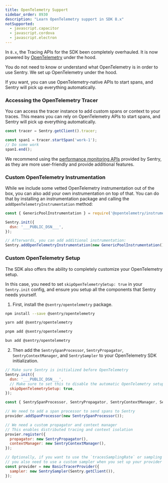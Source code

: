 ```yaml
---
title: OpenTelemetry Support
sidebar_order: 8930
description: "Learn OpenTelemetry support in SDK 8.x"
notSupported:
  - javascript.capacitor
  - javascript.cordova
  - javascript.electron
---
```


In `8.x`, the Tracing APIs for the SDK been completely overhauled. It is now powered by [OpenTelemetry](https://opentelemetry.io/) under the hood.

You do not need to know or understand what OpenTelemetry is in order to use Sentry. We set up OpenTelemetry under the hood.

If you want, you can use OpenTelemetry-native APIs to start spans, and Sentry will pick up everything automatically.

### Accessing the OpenTelemetry Tracer

You can access the tracer instance to add custom spans or context to your traces. This means you can rely on OpenTelemetry APIs to start spans, and Sentry will pick up everything automatically.

```JavaScript
const tracer = Sentry.getClient().tracer;

const span1 = tracer.startSpan('work-1');
// Do some work
span1.end();
```

We recommend using the [performance monitoring APIs](./v8-new-performance-api.mdx) provided by Sentry, as they are more user-friendly and provide additional features.

### Custom OpenTelemetry Instrumentation

While we include some vetted OpenTelemetry instrumentation out of the box, you can also add your own instrumentation on top of that. You can do that by installing an instrumentation package and calling the `addOpenTelemetryInstrumentation` method:

```JavaScript
const { GenericPoolInstrumentation } = require('@opentelemetry/instrumentation-generic-pool');

Sentry.init({
  dsn: '___PUBLIC_DSN___',
});

// Afterwards, you can add additional instrumentation:
Sentry.addOpenTelemetryInstrumentation(new GenericPoolInstrumentation());
```

### Custom OpenTelemetry Setup

The SDK also offers the ability to completely customize your OpenTelemetry setup.

In this case, you need to set `skipOpenTelemetrySetup: true` in your `Sentry.init` config, and ensure you setup all the components that Sentry needs yourself.

1. First, install the `@sentry/opentelemetry` package.

```bash {tabTitle:npm}
npm install --save @sentry/opentelemetry
```

```bash {tabTitle:yarn}
yarn add @sentry/opentelemetry
```

```bash {tabTitle:pnpm}
pnpm add @sentry/opentelemetry
```

```bash {tabTitle:bun}
bun add @sentry/opentelemetry
```

2. Then add the `SentrySpanProcessor`, `SentryPropagator`, `SentryContextManager`, and `SentrySampler` to your OpenTelemetry SDK initialization.

```JavaScript
// Make sure Sentry is initialized before OpenTelemetry
Sentry.init({
  dsn: '___PUBLIC_DSN___',
  // Make sure to set this to disable the automatic OpenTelemetry setup
  skipOpenTelemetrySetup: true,
});

const { SentrySpanProcessor, SentryPropagator, SentryContextManager, SentrySampler } = require('@sentry/opentelemetry');

// We need to add a span processor to send spans to Sentry
provider.addSpanProcessor(new SentrySpanProcessor());

// We need a custom propagator and context manager
// This enables distributed tracing and context isolation
provier.register({
  propagator: new SentryPropagator(),
  contextManager: new SentryContextManager(),
});

// Optionally, if you want to use the `tracesSamplingRate` or sampling related options from Sentry,
// you also need to use a custom sampler when you set up your provider
const provider = new BasicTracerProvider({
  sampler: new SentrySampler(Sentry.getClient()),
});
```
